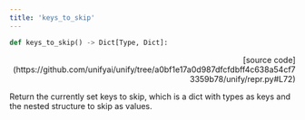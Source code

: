 ```yaml
---
title: 'keys_to_skip'
---
```


```python
def keys_to_skip() -> Dict[Type, Dict]:
```

<p align="right">[source code](https://github.com/unifyai/unify/tree/a0bf1e17a0d987dfcfdbff4c638a54cf73359b78/unify/repr.py#L72)</p>

Return the currently set keys to skip, which is a dict with types as keys and the
nested structure to skip as values.